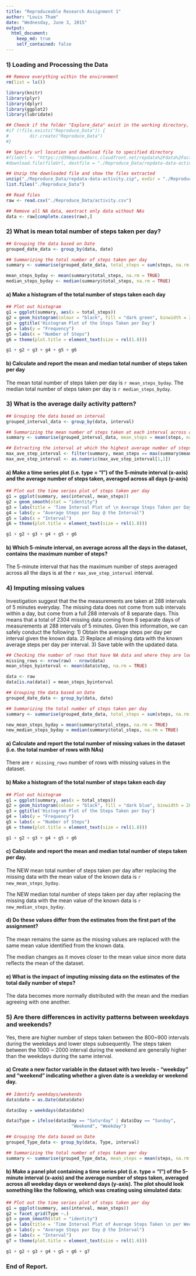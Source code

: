 ```yaml
---
title: "Reproduceable Research Assignment 1"
author: "Louis Tham"
date: "Wednesday, June 3, 2015"
output: 
  html_document:
    keep_md: true
    self_contained: false
---
```



### 1) Loading and Processing the Data
```r
## Remove everything within the environment
rm(list = ls())

library(knitr)
library(plyr)
library(dplyr)
library(ggplot2)
library(lubridate)

## Cheeck if the folder "Explore_data" exist in the working directory, if not available, create it
#if (!file.exists("Reproduce_Data")) {
#        dir.create("Reproduce_Data")
#}

## Specify url location and download file to specified directory
#fileUrl <- "https://d396qusza40orc.cloudfront.net/repdata%2Fdata%2Factivity.zip"
#download.file(fileUrl, destfile = "./Reproduce_Data/repdata-data-activity.zip")

## Unzip the downloaded file and show the files extracted
unzip("./Reproduce_Data/repdata-data-activity.zip", exdir = "./Reproduce_Data")
list.files("./Reproduce_Data")

## Read files
raw <- read.csv("./Reproduce_Data/activity.csv")

## Remove all NA data, eextract only data without NAs
data <- raw[complete.cases(raw),]

```


### 2) What is mean total number of steps taken per day?
```r

## Grouping the data based on Date
grouped_date_data <- group_by(data, date)

## Summarizing the total number of steps taken per day
summary <- summarise(grouped_date_data, total_steps = sum(steps, na.rm = TRUE))

mean_steps_byday <- mean(summary$total_steps, na.rm = TRUE)
median_steps_byday <- median(summary$total_steps, na.rm = TRUE)


```

#### a) Make a histogram of the total number of steps taken each day
```r

## Plot out histogram
g1 = ggplot(summary, aes(x = total_steps))
g2 = geom_histogram(colour = "black", fill = "dark green", binwidth = 2800) 
g3 = ggtitle('Histogram Plot of the Steps Taken per Day')
g4 = labs(y = "Frequency")
g5 = labs(x = "Number of Steps")
g6 = theme(plot.title = element_text(size = rel(1.8)))

g1 + g2 + g3 + g4 + g5 + g6

```

#### b) Calculate and report the mean and median total number of steps taken per day
 The mean total number of steps taken per day is `r mean_steps_byday`.
 The median total number of steps taken per day is `r median_steps_byday`.


### 3) What is the average daily activity pattern?
```r

## Grouping the data based on interval
grouped_interval_data <- group_by(data, interval)

## Summarizing the mean number of steps taken at each interval across all days measured
summary <- summarise(grouped_interval_data, mean_steps = mean(steps, na.rm = TRUE))

## Extracting the interval at which the highest average number of steps were taken
max_ave_step_interval <- filter(summary, mean_steps == max(summary$mean_steps))
max_ave_step_interval <- as.numeric(max_ave_step_interval[1,1]) 

```

#### a) Make a time series plot (i.e. type = "l") of the 5-minute interval (x-axis) and the average number of steps taken, averaged across all days (y-axis)
```r

## Plot out the time series plot of steps taken per day
g1 = ggplot(summary, aes(interval, mean_steps))
g2 = geom_smooth(stat = "identity")
g3 = labs(title = 'Time Interval Plot of \n Average Steps Taken per Day')
g4 = labs(y = "Average Steps per Day @ the Interval")
g5 = labs(x = "Interval")
g6 = theme(plot.title = element_text(size = rel(1.8)))

g1 + g2 + g3 + g4 + g5 + g6

```

#### b) Which 5-minute interval, on average across all the days in the dataset, contains the maximum number of steps?
The 5-minute interval that has the maximum number of steps averaged across all the days is at the `r max_ave_step_interval` interval.


### 4) Imputing missing values
Investigation suggest that the the measurements are taken at 288 intervals of 5 minutes everyday. The missing data does not come from sub intervals within a day, but come from a full 288 intervals of 8 separate days. This means that a total of 2304 missing data coming from 8 separate days of measurements at 288 intervals of 5 minutes. Given this information, we can safely conduct the following:
1) Obtain the average steps per day per interval given the known data. 
2) Replace all missing data with the known average steps per day per interval. 
3) Save table with the updated data. 
```r

## Checking the number of rows that have NA data and where they are located
missing_rows <- nrow(raw) - nrow(data)
mean_steps_byinterval <- mean(data$step, na.rm = TRUE)

data <- raw
data[is.na(data)] = mean_steps_byinterval

## Grouping the data based on Date
grouped_date_data <- group_by(data, date)

## Summarizing the total number of steps taken per day
summary <- summarise(grouped_date_data, total_steps = sum(steps, na.rm = TRUE))

new_mean_steps_byday = mean(summary$total_steps, na.rm = TRUE)
new_median_steps_byday = median(summary$total_steps, na.rm = TRUE)

```

#### a) Calculate and report the total number of missing values in the dataset (i.e. the total number of rows with NAs)
There are `r missing_rows` number of rows with missing values in the dataset. 

#### b) Make a histogram of the total number of steps taken each day 
```r

## Plot out histogram
g1 = ggplot(summary, aes(x = total_steps))
g2 = geom_histogram(colour = "black", fill = "dark blue", binwidth = 2800) 
g3 = ggtitle('Histogram Plot of the Steps Taken per Day')
g4 = labs(y = "Frequency")
g5 = labs(x = "Number of Steps")
g6 = theme(plot.title = element_text(size = rel(1.8)))

g1 + g2 + g3 + g4 + g5 + g6


```

#### c) Calculate and report the mean and median total number of steps taken per day. 
The NEW mean total number of steps taken per day after replacing the missing data with the mean value of the known data is `r new_mean_steps_byday`.

The NEW median total number of steps taken per day after replacing the missing data with the mean value of the known data is `r new_median_steps_byday`.

#### d) Do these values differ from the estimates from the first part of the assignment?
The mean remains the same as the missing values are replaced with the same mean value identified from the known data.

The median changes as it moves closer to the mean value since more data reflects the mean of the dataset. 

#### e) What is the impact of imputing missing data on the estimates of the total daily number of steps?
The data becomes more normally distributed with the mean and the median agreeing with one another. 

### 5) Are there differences in activity patterns between weekdays and weekends?
Yes, there are higher number of steps taken between the 800~900 intervals during the weekdays and lower steps subsequently. The steps taken between the 1000 ~ 2000 interval during the weekend are generally higher than the weekdays during the same interval. 

#### a) Create a new factor variable in the dataset with two levels - "weekday" and "weekend" indicating whether a given date is a weekday or weekend day.
```r

## Identify weekdays/weekends
data$date = as.Date(data$date) 

data$Day = weekdays(data$date)

data$Type = ifelse(data$Day == "Saturday" | data$Day == "Sunday",
                         "Weekend", "Weekday")

## Grouping the data based on Date
grouped_Type_data <- group_by(data, Type, interval)

## Summarizing the total number of steps taken per day
summary <- summarise(grouped_Type_data, mean_steps = mean(steps, na.rm = TRUE))


```

#### b) Make a panel plot containing a time series plot (i.e. type = "l") of the 5-minute interval (x-axis) and the average number of steps taken, averaged across all weekday days or weekend days (y-axis). The plot should look something like the following, which was creating using simulated data:
```r

## Plot out the time series plot of steps taken per day
g1 = ggplot(summary, aes(interval, mean_steps))
g2 = facet_grid(Type ~.) 
g3 = geom_smooth(stat = "identity") 
g4 = labs(title = 'Time Interval Plot of Average Steps Taken \n per Weekday/Weekend')
g5 = labs(y = "Average Steps per Day @ the Interval")
g6 = labs(x = "Interval")
g7 = theme(plot.title = element_text(size = rel(1.6)))

g1 + g2 + g3 + g4 + g5 + g6 + g7

```







### End of Report.

